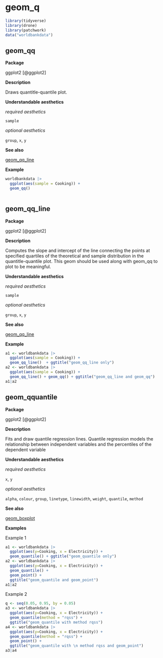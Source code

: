 # geom_q  {#sec-q}

```r
library(tidyverse)
library(drone)
library(patchwork)
data("worldbankdata")
```

## geom_qq{#qq}

**Package**

ggplot2 [@ggplot2]

**Description**

Draws quantitle-quantile plot.

**Understandable aesthetics**

*required aesthetics*
  
 `sample`


*optional aesthetics*
  
  `group`, `x`, `y`


**See also**

[geom_qq_line](#qq_line)
  
**Example**


```r
worldbankdata |>
  ggplot(aes(sample = Cooking)) +
  geom_qq()
  
```

## geom_qq_line{#qq_line}

**Package**

ggplot2 [@ggplot2]

**Description**

Computes the slope and intercept of the line connecting the points at specified quartiles of the theoretical and sample distribution in the quantitle-quantile plot. This geom should be used along with geom_qq to plot to be meaningful.

**Understandable aesthetics**

*required aesthetics*
  
 `sample`


*optional aesthetics*
  
  `group`, `x`, `y`


**See also**

[geom_qq_line](#qq_line)
  
**Example**


```r
a1 <- worldbankdata |>
  ggplot(aes(sample = Cooking)) +
  geom_qq_line()  + ggtitle("geom_qq_line only")
a2 <- worldbankdata |>
  ggplot(aes(sample = Cooking)) +
  geom_qq_line() + geom_qq() + ggtitle("geom_qq_line and geom_qq")
a1|a2
```



## geom_qquantile{#quantile}

**Package**

ggplot2 [@ggplot2]

**Description**

Fits and draw quantile regression lines. Quantile regression models the relationship  between independent variables and the percentiles of the dependent variable


**Understandable aesthetics**

*required aesthetics*
  
 `x`, `y`


*optional aesthetics*
  
  `alpha`, `colour`, `group`, `linetype`, `linewidth`, `weight`, `quantile`, `method`


**See also**

[geom_boxplot](#boxplot)
  
**Examples**

Example 1

```r
a1 <- worldbankdata |>
  ggplot(aes(y=Cooking, x = Electricity)) + 
  geom_quantile() + ggtitle("geom_quantile only")
a2 <- worldbankdata |>
  ggplot(aes(y=Cooking, x = Electricity)) + 
  geom_quantile() + 
  geom_point() +
  ggtitle("geom_quantile and geom_point")
a1|a2
```

Example 2

```r
q <- seq(0.05, 0.95, by = 0.05)
a3 <- worldbankdata |>
  ggplot(aes(y=Cooking, x = Electricity)) + 
  geom_quantile(method = "rqss") + 
  ggtitle("geom_quantile with method rqss")
a4 <- worldbankdata |>
  ggplot(aes(y=Cooking, x = Electricity)) + 
  geom_quantile(method = "rqss") + 
  geom_point() +
  ggtitle("geom_quantile with \n method rqss and geom_point")
a3|a4
```